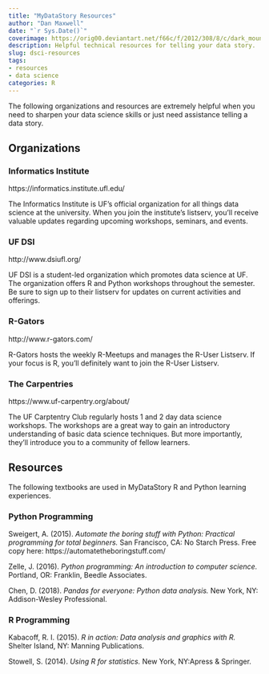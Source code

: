 ---
title: "MyDataStory Resources"
author: "Dan Maxwell"
date: "`r Sys.Date()`"
coverimage: https://orig00.deviantart.net/f66c/f/2012/308/8/c/dark_mountains_plain_by_raywindly_kingdom-d5jxukx.jpg
description: Helpful technical resources for telling your data story.
slug: dsci-resources
tags:
- resources
- data science
categories: R
---

The following organizations and resources are extremely helpful when you need to sharpen your data science skills or just need assistance telling a data story.    

## **Organizations**

### Informatics Institute
https://informatics.institute.ufl.edu/

The Informatics Institute is UF's official organization for all things data science at the university. When you join the institute's listserv, you'll receive valuable updates regarding  upcoming workshops, seminars, and events.

### UF DSI
http://www.dsiufl.org/

UF DSI is a student-led organization which promotes data science at UF.  The organization offers R and Python workshops throughout the semester.  Be sure to sign up to their listserv for updates on current activities and offerings. 

### R-Gators
http://www.r-gators.com/

R-Gators hosts the weekly R-Meetups and manages the R-User Listserv.  If your focus is R, you'll definitely want to join the R-User Listserv.

### The Carpentries
https://www.uf-carpentry.org/about/

The UF Carptentry Club regularly hosts 1 and 2 day data science workshops.  The workshops are a great way to gain an introductory understanding of basic data science techniques.  But more importantly, they'll introduce you to a community of fellow learners.

## **Resources**
The following textbooks are used in MyDataStory R and Python learning experiences.  

### Python Programming
Sweigert, A. (2015). *Automate the boring stuff with Python: Practical programming for total beginners.* San Francisco, CA: No Starch Press. Free copy here: https://automatetheboringstuff.com/

Zelle, J. (2016). *Python programming: An introduction to computer science.*  Portland, OR: Franklin, Beedle Associates.

Chen, D. (2018). *Pandas for everyone: Python data analysis.* New York, NY: Addison-Wesley Professional.

### R Programming
Kabacoff, R. I. (2015). *R in action: Data analysis and graphics with R.* Shelter Island, NY: Manning Publications.

Stowell, S. (2014). *Using R for statistics.* New York, NY:Apress & Springer.


